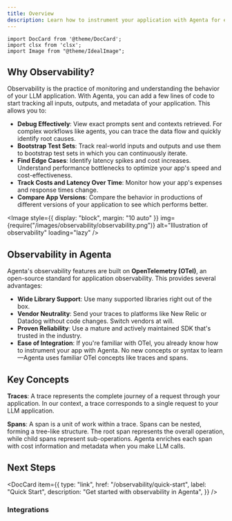 ```yaml
---
title: Overview
description: Learn how to instrument your application with Agenta for enhanced observability. This guide covers the benefits of observability, how Agenta helps, and how to get started.
---
```


```mdx-code-block
import DocCard from '@theme/DocCard';
import clsx from 'clsx';
import Image from "@theme/IdealImage";

```

## Why Observability?

Observability is the practice of monitoring and understanding the behavior of your LLM application. With Agenta, you can add a few lines of code to start tracking all inputs, outputs, and metadata of your application.
This allows you to:

- **Debug Effectively**: View exact prompts sent and contexts retrieved. For complex workflows like agents, you can trace the data flow and quickly identify root causes.
- **Bootstrap Test Sets**: Track real-world inputs and outputs and use them to bootstrap test sets in which you can continuously iterate.
- **Find Edge Cases**: Identify latency spikes and cost increases. Understand performance bottlenecks to optimize your app's speed and cost-effectiveness.
- **Track Costs and Latency Over Time**: Monitor how your app's expenses and response times change.
- **Compare App Versions**: Compare the behavior in productions of different versions of your application to see which performs better.

<Image
  style={{ display: "block", margin: "10 auto" }}
  img={require("/images/observability/observability.png")}
  alt="Illustration of observability"
  loading="lazy"
/>

## Observability in Agenta

Agenta's observability features are built on **OpenTelemetry (OTel)**, an open-source standard for application observability. This provides several advantages:

- **Wide Library Support**: Use many supported libraries right out of the box.
- **Vendor Neutrality**: Send your traces to platforms like New Relic or Datadog without code changes. Switch vendors at will.
- **Proven Reliability**: Use a mature and actively maintained SDK that's trusted in the industry.
- **Ease of Integration**: If you're familiar with OTel, you already know how to instrument your app with Agenta. No new concepts or syntax to learn—Agenta uses familiar OTel concepts like traces and spans.

## Key Concepts

**Traces**: A trace represents the complete journey of a request through your application. In our context, a trace corresponds to a single request to your LLM application.

**Spans**: A span is a unit of work within a trace. Spans can be nested, forming a tree-like structure. The root span represents the overall operation, while child spans represent sub-operations. Agenta enriches each span with cost information and metadata when you make LLM calls.

## Next Steps

<section className='row'>
<article key='1' className="col col--6 margin-bottom--lg">

  <DocCard
    item={{
      type: "link",
      href: "/observability/quick-start",
      label: "Quick Start",
      description: "Get started with observability in Agenta",
    }}
  />
  </article>

  <article key='2' className="col col--6 margin-bottom--lg">
  <DocCard
    item={{
      type: "link",
      href: "/observability/observability-sdk",
      label: "Observability SDK",
      description: "Learn how to use the Agenta observability SDK",
    }}
  />
  </article>
  </section>

### Integrations

<section className='row'>

<article key="1" className="col col--6 margin-bottom--lg">
  <DocCard
    item={{
      type: "link",
      href: "/observability/integrations/openai",
      label: "OpenAI",
      description:
        "Learn how to instrument your OpenAI application with Agenta",
    }}
  />
</article>

  <article key='2' className="col col--6 margin-bottom--lg">
  <DocCard
    item={{
      type: "link",
      href: "/evaluation/sdk-evaluation",
      label: "LiteLLM",
      description: "Learn how to instrument your LiteLLM application with Agenta",
    }}
    />
  </article>
  </section>
<section className='row'>

<article key="1" className="col col--6 margin-bottom--lg">
  <DocCard
    item={{
      type: "link",
      href: "/observability/integrations/langchain",
      label: "LangChain",
      description:
        "Learn how to instrument your LangChain application with Agenta",
    }}
  />
</article>

  <article key='2' className="col col--6 margin-bottom--lg">
  <DocCard
    item={{
      type: "link",
      href: "/observability/integrations/instructor",
      label: "Instructor",
      description: "Learn how to instrument your Instructor application with Agenta",
    }}
    />
  </article>
  </section>
